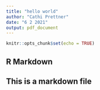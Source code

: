 ```yaml
---
title: "hello world"
author: "Cathi Prettner"
date: "6 2 2021"
output: pdf_document
---
```


```r
knitr::opts_chunk$set(echo = TRUE)
```

## R Markdown

## This is a markdown file
